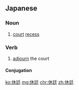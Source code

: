 ==Japanese==
{{ja-kanjitab|きゅう|てい|yomi=on}}

===Noun===
{{ja-noun|きゅうてい}}

# [[court]] [[recess]]

===Verb===
{{ja-verb-suru|きゅうてい}}

# [[adjourn]] the court

====Conjugation====
{{ja-suru|きゅうてい}}

[[ko:休廷]]
[[mg:休廷]]
[[chr:休廷]]
[[zh:休廷]]